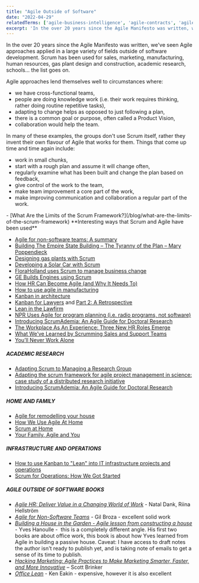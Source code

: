 ```yaml
---
title: "Agile Outside of Software"
date: "2022-04-29"
relatedTerms: ['agile-business-intelligence', 'agile-contracts', 'agile-for-embedded-software', 'agile-government', 'agile-hardware', 'agile-sales-and-marketing', 'agile-schools']
excerpt: 'In the over 20 years since the Agile Manifesto was written, we've seen Agile approaches'
---
```


In the over 20 years since the Agile Manifesto was written, we've seen Agile approaches applied in a large variety of fields outside of software development. Scrum has been used for sales, marketing, manufacturing, human resources, gas plant design and construction, academic research, schools... the list goes on.

Agile approaches lend themselves well to circumstances where:

- we have cross-functional teams,
- people are doing knowledge work (i.e. their work requires thinking, rather doing routine repetitive tasks),
- adapting to change helps as opposed to just following a plan,
- there is a common goal or purpose, often called a Product Vision,
- collaboration would help the team.

In many of these examples, the groups don't use Scrum itself, rather they invent their own flavour of Agile that works for them. Things that come up time and time again include:

- work in small chunks,
- start with a rough plan and assume it will change often,
- regularly examine what has been built and change the plan based on feedback,
- give control of the work to the team,
- make team improvement a core part of the work,
- make improving communication and collaboration a regular part of the work.
<LinkList heading = "Agile Pain Relief Blog Entries">
- [What Are the Limits of the Scrum Framework?](/blog/what-are-the-limits-of-the-scrum-framework)
</LinkList>

<HighlightBox heading="Resource Links" variant="resourceLinks">
**Interesting ways that Scrum and Agile have been used**

- [Agile for non-software teams: A summary](external:https://www.boost.co.nz/blog/2022/05/agile-for-non-software-teams)
- [Building The Empire State Building – The Tyranny of the Plan – Mary Poppendieck](external:https://chrisgagne.com/1255/mary-poppendiecks-the-tyranny-of-the-plan/)
- [Designing gas plants with Scrum](external:https://static1.squarespace.com/static/60048499dfad4a36491e0978/t/600f1a2cbe0ab939ea1e079a/1611602489839/EPCScrum.pdf)
- [Developing a Solar Car with Scrum](external:https://www.infoq.com/news/2015/12/developing-solar-car-scrum)
- [FloraHolland uses Scrum to manage business change](external:https://www.infoq.com/news/2013/11/business-scrum-floraholland)
- [GE Builds Engines using Scrum](external:https://www.scruminc.com/ges-take-on-scrum-engines-of-democracy/)
- [How HR Can Become Agile (and Why It Needs To)](external:https://hbr.org/2017/06/how-hr-can-become-agile-and-why-it-needs-to)
- [How to use agile in manufacturing](external:https://www.tacticalprojectmanager.com/agile-in-manufacturing/)
- [Kanban in architecture](external:https://www.5dvision.com/post/kanban-in-architecture/)
- [Kanban for Lawyers](external:https://www.agileattorney.com/blog/kanban-for-lawyers-getting-started) and [Part 2: A Retrospective](external:https://www.agileattorney.com/kanban-for-lawyers-part-2-a-retrospective/)
- [Lean in the Lawfirm](external:https://www.slideshare.net/scrummasternz/lean-in-the-lawfirm-by-stephen-reed)
- [NPR Uses Agile for program planning (i.e. radio programs, not software)](external:https://www.computerworld.com/article/2505876/app-development/npr-adopts-agile-like-method-for-program-development.html)
- [Introducing ScrumAdemia: An Agile Guide for Doctoral Research](external:https://www.cambridge.org/core/journals/ps-political-science-and-politics/article/introducing-scrumademia-an-agile-guide-for-doctoral-research/6275B823DB54B3FB56011C8A7B182528)
- [The Workplace As An Experience: Three New HR Roles Emerge](external:https://www.forbes.com/sites/jeannemeister/2016/05/13/the-workplace-as-an-experience-three-new-hr-roles-emerge/)
- [What We’ve Learned by Scrumming Sales and Support Teams](external:https://procognita.com/post/what-weve-learned-by-scrumming-sales-and-support-teams-406)
- [You’ll Never Work Alone](external:https://www.inc.com/winning-workplaces/magazine/201106/youll-never-work-alone.html)

##### ACADEMIC RESEARCH

- [Adapting Scrum to Managing a Research Group](external:https://www.cs.umd.edu/~mwh/papers/score.pdf)
- [Adapting the scrum framework for agile project management in science: case study of a distributed research initiative](external:https://www.sciencedirect.com/science/article/pii/S2405844018340635)
- [Introducing ScrumAdemia: An Agile Guide for Doctoral Research](external:https://www.cambridge.org/core/journals/ps-political-science-and-politics/article/introducing-scrumademia-an-agile-guide-for-doctoral-research/6275B823DB54B3FB56011C8A7B182528)

##### HOME AND FAMILY

- [Agile for remodelling your house](external:https://www.jrothman.com/mpd/agile/2014/04/an-agile-approach-to-a-house-remodel/)
- [How We Use Agile At Home](external:https://vimeo.com/162910539)
- [Scrum at Home](external:https://www.scrumalliance.org/ScrumRedesignDEVSite/media/ScrumAllianceMedia/Global%20Scrum%20Gatherings/2017%20San%20Diego/Presentations/AckermanStacey_Scrum-at-Home.pdf)
- [Your Family, Agile and You](external:https://agileandfamily.blogspot.co.uk/)

##### INFRASTRUCTURE AND OPERATIONS

- [How to use Kanban to "Lean"​ into IT infrastructure projects and operations](external:https://www.linkedin.com/pulse/how-use-kanban-lean-infrastructure-projects-shop-john-proffitt/)
- [Scrum for Operations: How We Got Started](external:https://theagileadmin.com/2013/07/19/scrum-for-operations-how-we-got-started/)

##### AGILE OUTSIDE OF SOFTWARE BOOKS

- [_Agile HR: Deliver Value in a Changing World of Work_](external:https://www.amazon.ca/Agile-HR-Deliver-Value-Changing/dp/178966585X/&tag=notesfromatoo-20) - Natal Dank, Riina Hellström
- [_Agile for Non-Software Teams_](external:https://3pvantage.com/afnst-book/) - Gil Broza - excellent solid work
- [_Building a House in the Garden - Agile lesson from constructing a house_](external:https://leanpub.com/OurHouseInTheGarden) - Yves Hanoulle -  this is a completely different angle. His first two books are about office work, this book is about how Yves learned from Agile in building a passive house. Caveat: I have access to draft notes the author isn't ready to publish yet, and is taking note of emails to get a sense of its time to publish.
- [_Hacking Marketing: Agile Practices to Make Marketing Smarter, Faster, and More Innovative_](external:https://www.amazon.com/Hacking-Marketing-Practices-Smarter-Innovative/dp/1119183170/&tag=notesfromatoo-20/&tag=notesfromatoo-20) – Scott Brinker 
- _[Office Lean](external:https://www.amazon.ca/Office-Lean-Understanding-Implementing-Administrative/dp/0367196646/&tag=notesfromatoo-20)_ - Ken Eakin - expensive, however it is also excellent
</HighlightBox>

